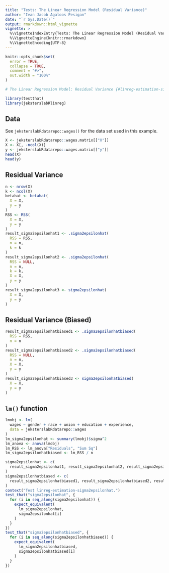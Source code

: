 ```yaml
---
title: "Tests: The Linear Regression Model (Residual Variance)"
author: "Ivan Jacob Agaloos Pesigan"
date: "`r Sys.Date()`"
output: rmarkdown::html_vignette
vignette: >
  %\VignetteIndexEntry{Tests: The Linear Regression Model (Residual Variance)}
  %\VignetteEngine{knitr::rmarkdown}
  %\VignetteEncoding{UTF-8}
---
```



```r
knitr::opts_chunk$set(
  error = TRUE,
  collapse = TRUE,
  comment = "#>",
  out.width = "100%"
)
```




```r
# The Linear Regression Model: Residual Variance {#linreg-estimation-sigma2epsilonhat-example}
```



```r
library(testthat)
library(jeksterslabRlinreg)
```


## Data

See `jeksterslabRdatarepo::wages()` for the data set used in this example.


```r
X <- jeksterslabRdatarepo::wages.matrix[["X"]]
X <- X[, -ncol(X)]
y <- jeksterslabRdatarepo::wages.matrix[["y"]]
head(X)
head(y)
```


## Residual Variance


```r
n <- nrow(X)
k <- ncol(X)
betahat <- betahat(
  X = X,
  y = y
)
RSS <- RSS(
  X = X,
  y = y
)
result_sigma2epsilonhat1 <- .sigma2epsilonhat(
  RSS = RSS,
  n = n,
  k = k
)
result_sigma2epsilonhat2 <- .sigma2epsilonhat(
  RSS = NULL,
  n = n,
  k = k,
  X = X,
  y = y
)
result_sigma2epsilonhat3 <- sigma2epsilonhat(
  X = X,
  y = y
)
```


## Residual Variance (Biased)


```r
result_sigma2epsilonhatbiased1 <- .sigma2epsilonhatbiased(
  RSS = RSS,
  n = n
)
result_sigma2epsilonhatbiased2 <- .sigma2epsilonhatbiased(
  RSS = NULL,
  n = n,
  X = X,
  y = y
)
result_sigma2epsilonhatbiased3 <- sigma2epsilonhatbiased(
  X = X,
  y = y
)
```


## `lm()` function


```r
lmobj <- lm(
  wages ~ gender + race + union + education + experience,
  data = jeksterslabRdatarepo::wages
)
lm_sigma2epsilonhat <- summary(lmobj)$sigma^2
lm_anova <- anova(lmobj)
lm_RSS <- lm_anova["Residuals", "Sum Sq"]
lm_sigma2epsilonhatbiased <- lm_RSS / n
```




```r
sigma2epsilonhat <- c(
  result_sigma2epsilonhat1, result_sigma2epsilonhat2, result_sigma2epsilonhat3
)
sigma2epsilonhatbiased <- c(
  result_sigma2epsilonhatbiased1, result_sigma2epsilonhatbiased2, result_sigma2epsilonhatbiased3
)
context("Test linreg-estimation-sigma2epsilonhat.")
test_that("sigma2epsilonhat", {
  for (i in seq_along(sigma2epsilonhat)) {
    expect_equivalent(
      lm_sigma2epsilonhat,
      sigma2epsilonhat[i]
    )
  }
})
test_that("sigma2epsilonhatbiased", {
  for (i in seq_along(sigma2epsilonhatbiased)) {
    expect_equivalent(
      lm_sigma2epsilonhatbiased,
      sigma2epsilonhatbiased[i]
    )
  }
})
```

